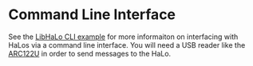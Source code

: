 # Command Line Interface

See the [LibHaLo CLI example](https://github.com/arx-research/libhalo/blob/master/docs/desktop-cli.md) for more informaiton on interfacing with HaLos via a command line interface. You will need a USB reader like the [ARC122U](https://www.amazon.com/s?k=acr122u) in order to send messages to the HaLo.